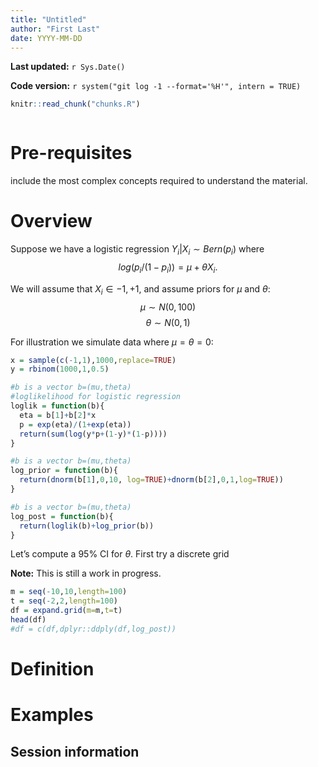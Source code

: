 ```yaml
---
title: "Untitled"
author: "First Last"
date: YYYY-MM-DD
---
```


**Last updated:** `r Sys.Date()`

**Code version:** `r system("git log -1 --format='%H'", intern = TRUE)`

```r
knitr::read_chunk("chunks.R")
```

```r
```

# Pre-requisites

include the most complex concepts required to understand the material.

# Overview

Suppose we have a logistic regression $Y_i | X_i \sim Bern(p_i)$
where 
$$log(p_i/(1-p_i)) = \mu + \theta X_i.$$

We will assume that $X_i \in {-1,+1}$, and assume
priors for $\mu$ and $\theta$: 
$$\mu \sim N(0,100)$$
$$\theta \sim N(0,1)$$

For illustration we simulate data where $\mu=\theta=0$:
```r
x = sample(c(-1,1),1000,replace=TRUE)
y = rbinom(1000,1,0.5)

#b is a vector b=(mu,theta)
#loglikelihood for logistic regression
loglik = function(b){
  eta = b[1]+b[2]*x
  p = exp(eta)/(1+exp(eta))
  return(sum(log(y*p+(1-y)*(1-p))))
}

#b is a vector b=(mu,theta)
log_prior = function(b){
  return(dnorm(b[1],0,10, log=TRUE)+dnorm(b[2],0,1,log=TRUE))
}

#b is a vector b=(mu,theta)
log_post = function(b){
  return(loglik(b)+log_prior(b))
}
```

Let's compute a 95% CI for $\theta$.
First try a discrete grid

**Note:** This is still a work in progress.

```r
m = seq(-10,10,length=100)
t = seq(-2,2,length=100)
df = expand.grid(m=m,t=t)
head(df)
#df = c(df,dplyr::ddply(df,log_post))

```

# Definition

# Examples

## Session information

```r
```
